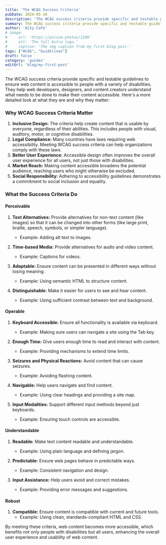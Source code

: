 ```yaml
---
title: 'The WCAG Success Criteria'
pubDate: 2024-05-10
description: 'The WCAG success criteria provide specific and testable guidelines to ensure web content is accessible'
summary: The WCAG success criteria provide specific and testable guidelines to ensure web content is accessible to people with a variety of disabilities. They help web developers, designers, and content creators understand what needs to be done to make their content accessible. Here's a more detailed look at what they are and why they matter.
author: 'A11y.Cafe'
# image:
#     url: 'https://picsum.photos/1200'
#     alt: 'The full Astro logo.'
#     caption: 'The img caption from my first blog post.'
tags: ["WCAG", "Guidelines"]
draft: false
category: 'guides'
editUrl: 'blog/my-first-post'
---
```



The WCAG success criteria provide specific and testable guidelines to ensure web content is accessible to people with a variety of disabilities. They help web developers, designers, and content creators understand what needs to be done to make their content accessible. Here's a more detailed look at what they are and why they matter:

### Why WCAG Success Criteria Matter

1. **Inclusive Design:** The criteria help create content that is usable by everyone, regardless of their abilities. This includes people with visual, auditory, motor, or cognitive disabilities.
2. **Legal Compliance:** Many countries have laws requiring web accessibility. Meeting WCAG success criteria can help organizations comply with these laws.
3. **Better User Experience:** Accessible design often improves the overall user experience for all users, not just those with disabilities.
4. **Market Reach:** Making content accessible broadens the potential audience, reaching users who might otherwise be excluded.
5. **Social Responsibility:** Adhering to accessibility guidelines demonstrates a commitment to social inclusion and equality.

### What the Success Criteria Do

#### Perceivable

1. **Text Alternatives:** Provide alternatives for non-text content (like images) so that it can be changed into other forms (like large print, braille, speech, symbols, or simpler language).
   - Example: Adding alt text to images.
   
2. **Time-based Media:** Provide alternatives for audio and video content.
   - Example: Captions for videos.
   
3. **Adaptable:** Ensure content can be presented in different ways without losing meaning.
   - Example: Using semantic HTML to structure content.

4. **Distinguishable:** Make it easier for users to see and hear content.
   - Example: Using sufficient contrast between text and background.

#### Operable

1. **Keyboard Accessible:** Ensure all functionality is available via keyboard.
   - Example: Making sure users can navigate a site using the Tab key.

2. **Enough Time:** Give users enough time to read and interact with content.
   - Example: Providing mechanisms to extend time limits.

3. **Seizures and Physical Reactions:** Avoid content that can cause seizures.
   - Example: Avoiding flashing content.

4. **Navigable:** Help users navigate and find content.
   - Example: Using clear headings and providing a site map.

5. **Input Modalities:** Support different input methods beyond just keyboards.
   - Example: Ensuring touch controls are accessible.

#### Understandable

1. **Readable:** Make text content readable and understandable.
   - Example: Using plain language and defining jargon.
   
2. **Predictable:** Ensure web pages behave in predictable ways.
   - Example: Consistent navigation and design.

3. **Input Assistance:** Help users avoid and correct mistakes.
   - Example: Providing error messages and suggestions.

#### Robust

1. **Compatible:** Ensure content is compatible with current and future tools.
   - Example: Using clean, standards-compliant HTML and CSS.

By meeting these criteria, web content becomes more accessible, which benefits not only people with disabilities but all users, enhancing the overall user experience and usability of web content.
